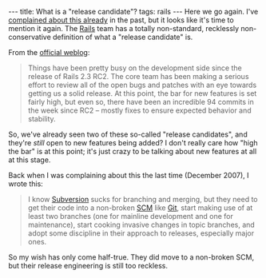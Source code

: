 ---
title: What is a "release candidate"?
tags: rails
---
Here we go again. I've [http://wincent.com/a/about/wincent/weblog/archives/2007/12/what_is_a_relea.php complained about this already] in the past, but it looks like it's time to mention it again. The [[Rails]] team has a totally non-standard, recklessly non-conservative definition of what a "release candidate" is.

From the [http://weblog.rubyonrails.org/2009/3/13/this-week-in-edge-rails official weblog]:

<blockquote>Things have been pretty busy on the development side since the release of Rails 2.3 RC2. The core team has been making a serious effort to review all of the open bugs and patches with an eye towards getting us a solid release. At this point, the bar for new features is set fairly high, but even so, there have been an incredible 94 commits in the week since RC2 – mostly fixes to ensure expected behavior and stability.</blockquote>

So, we've already seen two of these so-called "release candidates", and they're ''still'' open to new features being added? I don't really care how "high the bar" is at this point; it's just crazy to be talking about new features at all at this stage.

Back when I was complaining about this the last time (December 2007), I wrote this:

<blockquote>I know [[Subversion]] sucks for branching and merging, but they need to get their code into a non-broken [[SCM]] like [[Git]], start making use of at least two branches (one for mainline development and one for maintenance), start cooking invasive changes in topic branches, and adopt some discipline in their approach to releases, especially major ones.</blockquote>

So my wish has only come half-true. They did move to a non-broken SCM, but their release engineering is still too reckless.
